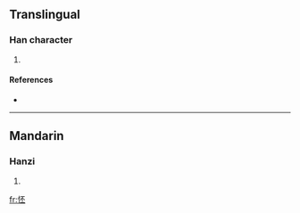 ==Translingual==

===Han character===
{{Han char|rn=61|rad=心|as=05|sn=8|four=9101<sub>9</sub>|canj=心一火一 (PMFM)}}

# {{defn|Han|sort=心05}}

====References====
* {{Han ref|kx=0379.150|dkj=10429|dj=0707.230|hdz=42284.040|uh=600C|ud=24588|bh=CCAE|bd=52398}}

----

==Mandarin==

===Hanzi===
{{cmn-hanzi|pin=[[pēi]] ([[pei1]])|wg=p'ei<sup>1</sup>}}

# {{defn|Mandarin}}

[[fr:怌]]